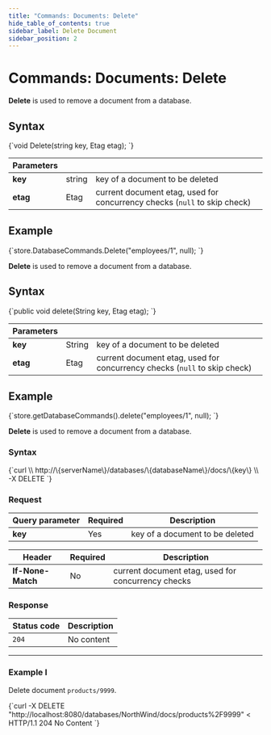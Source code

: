 ---
title: "Commands: Documents: Delete"
hide_table_of_contents: true
sidebar_label: Delete Document
sidebar_position: 2
---




# Commands: Documents: Delete
<LanguageSwitcher supportedLanguages={supportedLanguages} />
<LanguageContent language="csharp">


**Delete** is used to remove a document from a database.

## Syntax

<TabItem value="delete_1" label="delete_1">
<CodeBlock language="csharp">
{`void Delete(string key, Etag etag);
`}
</CodeBlock>
</TabItem>

| Parameters | | |
| ------------- | ------------- | ----- |
| **key** | string | key of a document to be deleted |
| **etag** | Etag | current document etag, used for concurrency checks (`null` to skip check) |

## Example

<TabItem value="delete_2" label="delete_2">
<CodeBlock language="csharp">
{`store.DatabaseCommands.Delete("employees/1", null);
`}
</CodeBlock>
</TabItem>


</LanguageContent>
<LanguageContent language="java">


**Delete** is used to remove a document from a database.

## Syntax

<TabItem value="delete_1" label="delete_1">
<CodeBlock language="java">
{`public void delete(String key, Etag etag);
`}
</CodeBlock>
</TabItem>

| Parameters | | |
| ------------- | ------------- | ----- |
| **key** | String | key of a document to be deleted |
| **etag** | Etag | current document etag, used for concurrency checks (`null` to skip check) |

## Example

<TabItem value="delete_2" label="delete_2">
<CodeBlock language="java">
{`store.getDatabaseCommands().delete("employees/1", null);
`}
</CodeBlock>
</TabItem>


</LanguageContent>
<LanguageContent language="http">


**Delete** is used to remove a document from a database.

### Syntax

<TabItem value="json" label="json">
<CodeBlock language="json">
{`curl \\
http://\{serverName\}/databases/\{databaseName\}/docs/\{key\} \\
-X DELETE
`}
</CodeBlock>
</TabItem>

### Request

| Query parameter | Required | Description |
| ------------- | -- | ---- |
| **key** | Yes | key of a document to be deleted |

| Header | Required | Description |
| --------| ------- | --- |
| **If-None-Match** | No |  current document etag, used for concurrency checks |

### Response

| Status code | Description |
| ----------- | - |
| `204` | No content |

---

### Example I

Delete document `products/9999`.

<TabItem value="json" label="json">
<CodeBlock language="json">
{`curl -X DELETE "http://localhost:8080/databases/NorthWind/docs/products%2F9999" 
< HTTP/1.1 204 No Content
`}
</CodeBlock>
</TabItem>



</LanguageContent>

<!---
- [Get](../../../client-api/commands/documents/get)
- [Put](../../../client-api/commands/documents/put)
- [Revisions and concurrency with ETags](../../../client-api/concurrency/revisions-and-concurrency-with-etags)

-->